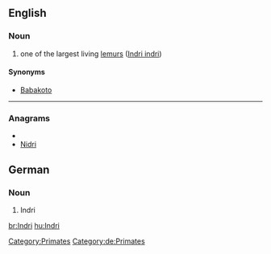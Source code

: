 {{wikipedia}}
==English==
===Noun===
{{en-noun|sg=Indri}}
# one of the largest living [[lemur]]s ([[Indri indri]])
====Synonyms====
* [[Babakoto]]
[[Category:Primates]]
----
{{wikipedia|lang=de}}

===Anagrams===
* {{alphagram|diinr}}
* [[Nidri#English|Nidri]]
==German==
===Noun===
{{de-noun|g=m|genitive=Indris|plural=Indris}}
# Indri
[[Category:de:Primates]]

[[br:Indri]]
[[hu:Indri]]